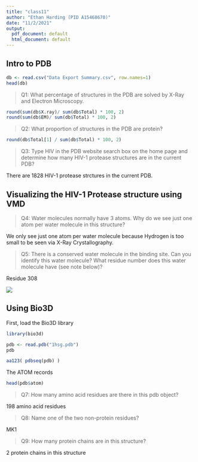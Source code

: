 ```yaml
---
title: "class11"
author: "Ethan Harding (PID A15468670)"
date: "11/2/2021"
output:
  pdf_document: default
  html_document: default
---
```


## Intro to PDB

```r
db <- read.csv("Data Export Summary.csv", row.names=1)
head(db)
```

> Q1: What percentage of structures in the PDB are solved by X-Ray and Electron Microscopy.

```r
round(sum(db$X.ray)/ sum(db$Total) * 100, 2)
round(sum(db$EM)/ sum(db$Total) * 100, 2)
```

> Q2: What proportion of structures in the PDB are protein?

```r
round(db$Total[1] / sum(db$Total) * 100, 2)
```

> Q3: Type HIV in the PDB website search box on the home page and determine how many HIV-1 protease structures are in the current PDB?

There are 1828 HIV-1 protease strctures in the current PDB.

## Visualizing the HIV-1 Protease structure using VMD

> Q4: Water molecules normally have 3 atoms. Why do we see just one atom per water molecule in this structure?

We only see just one atom per water molecule because Hydrogen is too small to be seen via X-Ray Crystallography.

> Q5: There is a conserved water molecule in the binding site. Can you identify this water molecule? What residue number does this water molecule have (see note below)?

Residue 308


![](vmdscene.png)

## Using Bio3D

First, load the Bio3D library
```r
library(bio3d)

pdb <- read.pdb("1hsg.pdb")
pdb
```

```r
aa123( pdbseq(pdb) )
```

The ATOM records
```r
head(pdb$atom)
```

> Q7: How many amino acid residues are there in this pdb object? 

198 amino acid residues

> Q8: Name one of the two non-protein residues?

 MK1
 
 > Q9: How many protein chains are in this structure?
 
 2 protein chains in this structure
 


